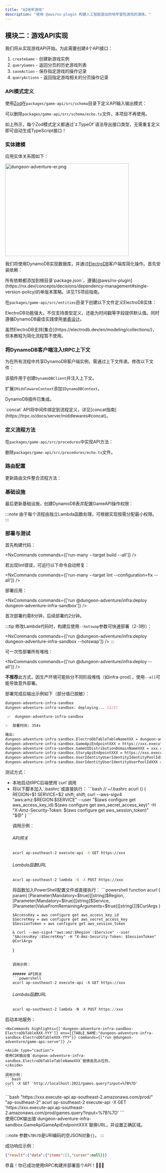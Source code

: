 ```yaml
---
title: "AI地牢游戏"
description: "使用 @aws/nx-plugin 构建人工智能驱动的地牢冒险游戏的演练。"
---
```






## 模块二：游戏API实现

我们将从实现游戏API开始。为此需要创建4个API接口：

1. `createGame` - 创建新游戏实例
2. `queryGames` - 返回分页的历史游戏列表
3. `saveAction` - 保存指定游戏的操作记录
4. `queryActions` - 返回指定游戏相关的分页操作记录

### API模式定义

使用[Zod](https://zod.dev/)在`packages/game-api/src/schema`目录下定义API输入输出模式：

<Tabs>
  <TabItem label="action.ts">
<E2ECode lang="typescript" path="dungeon-adventure/2/schema/action.ts.template" />
  </TabItem>
  <TabItem label="common.ts">
<E2ECode lang="typescript" path="dungeon-adventure/2/schema/common.ts.template" />
  </TabItem>
  <TabItem label="game.ts">
<E2ECode lang="typescript" path="dungeon-adventure/2/schema/game.ts.template" />
  </TabItem>
  <TabItem label="index.ts">
<E2EDiff lang="typescript" before="dungeon-adventure/2/schema/index.ts.old.template" after="dungeon-adventure/2/schema/index.ts.template" />
  </TabItem>
</Tabs>

可以删除`packages/game-api/src/schema/echo.ts`文件，本项目不再使用。

<Aside type="tip">
如上所示，每个Zod模式定义都通过`z.TypeOf`语法导出接口类型，无需重复定义即可自动生成TypeScript接口！
</Aside>

### 实体建模

应用实体关系图如下：

<Image class="centered-image white-bg" src={dungeonAdventureErPng} alt="dungeon-adventure-er.png" width="400" height="300" />

我们将使用DynamoDB实现数据库，并通过[ElectroDB](https://electrodb.dev/en/core-concepts/introduction/)客户端库简化操作。首先安装依赖：

<InstallCommand pkg="electrodb @aws-sdk/client-dynamodb" />

<Aside>
所有依赖都添加到根目录`package.json`，遵循[@aws/nx-plugin](https://nx.dev/concepts/decisions/dependency-management#single-version-policy)的单版本策略。详见<Link path="guides/typescript-project#dependencies">TS项目指南</Link>。
</Aside>

在`packages/game-api/src/entities`目录下创建以下文件定义ElectroDB实体：

<Tabs>
  <TabItem label="action.ts">
<E2ECode lang="typescript" path="dungeon-adventure/2/entities/action.ts.template" />
  </TabItem>
  <TabItem label="game.ts">
<E2ECode lang="typescript" path="dungeon-adventure/2/entities/game.ts.template" />
  </TabItem>
</Tabs>

ElectroDB功能强大，不仅支持类型定义，还能为时间戳等字段提供默认值。同时遵循DynamoDB最佳实践使用[单表设计](https://electrodb.dev/en/core-concepts/single-table-relationships/)。

<Aside>
虽然ElectroDB支持[集合](https://electrodb.dev/en/modeling/collections/)，但本教程为简化流程暂不使用。
</Aside>

### 将DynamoDB客户端注入tRPC上下文

为在所有流程中共享DynamoDB客户端实例，需通过上下文传递。修改以下文件：

<Tabs>
  <TabItem label="middleware/dynamodb.ts">
<E2ECode lang="typescript" path="dungeon-adventure/2/middleware/dynamodb.ts.template" />

该插件用于创建`DynamoDBClient`并注入上下文。
  </TabItem>
  <TabItem label="middleware/index.ts">
<E2EDiff lang="typescript" before="dungeon-adventure/2/middleware/index.ts.old.template" after="dungeon-adventure/2/middleware/index.ts.template" />

扩展`IMiddlewareContext`添加`IDynamoDBContext`。
  </TabItem>
  <TabItem label="init.ts">
<E2EDiff lang="typescript" before="dungeon-adventure/2/init.ts.old.template" after="dungeon-adventure/2/init.ts.template" />

DynamoDB插件已集成。

<Aside>
`concat` API将中间件绑定到流程定义，详见[concat指南](https://trpc.io/docs/server/middlewares#concat)。
</Aside>
  </TabItem>
</Tabs>

### 定义流程方法

在`packages/game-api/src/procedures`中实现API方法：

<Tabs>
  <TabItem label="query-actions.ts">
<E2ECode lang="typescript" path="dungeon-adventure/2/procedures/query-actions.ts.template" />
  </TabItem>
  <TabItem label="query-games.ts">
<E2ECode lang="typescript" path="dungeon-adventure/2/procedures/query-games.ts.template" />
  </TabItem>
  <TabItem label="save-action.ts">
<E2ECode lang="typescript" path="dungeon-adventure/2/procedures/save-action.ts.template" />
  </TabItem>
  <TabItem label="save-game.ts">
<E2ECode lang="typescript" path="dungeon-adventure/2/procedures/save-game.ts.template" />
  </TabItem>
</Tabs>

删除`packages/game-api/src/procedures/echo.ts`文件。

### 路由配置

更新路由文件整合流程方法：

<E2EDiff lang="typescript" before="dungeon-adventure/2/router.ts.old.template" after="dungeon-adventure/2/router.ts.template" />

### 基础设施

最后更新基础设施，创建DynamoDB表并配置GameAPI操作权限：

<Tabs>
  <TabItem label="constructs/electrodb-table.ts">
<E2ECode lang="typescript" path="dungeon-adventure/2/constructs/electrodb-table.ts.template" />
  </TabItem>
  <TabItem label="stacks/application-stack.ts">
<E2EDiff lang="typescript" before="dungeon-adventure/1/application-stack.ts.template" after="dungeon-adventure/2/stacks/application-stack.ts.template" />

:::note
由于每个流程由独立Lambda函数处理，可根据实现按需分配最小权限。
:::
  </TabItem>
</Tabs>

### 部署与测试

首先构建代码：

<NxCommands commands={['run-many --target build --all']} />

<Aside type="tip">
若出现lint错误，可运行以下命令自动修复：

<NxCommands commands={['run-many --target lint --configuration=fix --all']} />
</Aside>

部署应用：

<NxCommands commands={['run @dungeon-adventure/infra:deploy dungeon-adventure-infra-sandbox']} />

首次部署约需8分钟，后续部署约2分钟。

:::tip
修改Lambda代码时，构建后使用`--hotswap`参数可快速部署（2-3秒）：

<NxCommands commands={['run @dungeon-adventure/infra:deploy dungeon-adventure-infra-sandbox --hotswap']} />
:::

<Drawer title="部署命令" trigger="点击查看批量部署详情">

可一次性部署所有堆栈：

<NxCommands commands={['run @dungeon-adventure/infra:deploy --all']} />

**不推荐**此方式，因生产环境可能拆分不同阶段堆栈（如infra-prod），使用`--all`可能导致意外部署。

</Drawer>

部署完成后输出示例如下（部分值已脱敏）：

```bash
dungeon-adventure-infra-sandbox
dungeon-adventure-infra-sandbox: deploying... [2/2]

 ✅  dungeon-adventure-infra-sandbox

✨  部署时间: 354s

输出:
dungeon-adventure-infra-sandbox.ElectroDbTableTableNameXXX = dungeon-adventure-infra-sandbox-ElectroDbTableXXX-YYY
dungeon-adventure-infra-sandbox.GameApiEndpointXXX = https://xxx.execute-api.region.amazonaws.com/prod/
dungeon-adventure-infra-sandbox.GameUIDistributionDomainNameXXX = xxx.cloudfront.net
dungeon-adventure-infra-sandbox.StoryApiEndpointXXX = https://xxx.execute-api.region.amazonaws.com/prod/
dungeon-adventure-infra-sandbox.UserIdentityUserIdentityIdentityPoolIdXXX = region:xxx
dungeon-adventure-infra-sandbox.UserIdentityUserIdentityUserPoolIdXXX = region_xxx
```

测试方式：
<ul>
<li>本地启动tRPC后端使用`curl`调用</li>
<li>
<Drawer title="Sigv4签名curl" trigger="调用已部署API">

<Tabs>
  <TabItem label="Bash/Linux/macOS">
将以下脚本加入`.bashrc`或直接执行：
```bash
// ~/.bashrc
acurl () {
    REGION=$1
    SERVICE=$2
    shift; shift;
    curl --aws-sigv4 "aws:amz:$REGION:$SERVICE" --user "$(aws configure get aws_access_key_id):$(aws configure get aws_secret_access_key)" -H "X-Amz-Security-Token: $(aws configure get aws_session_token)" "$@"
}
```

调用示例：

###### API网关
```bash
acurl ap-southeast-2 execute-api -X GET https://xxx
```

###### Lambda函数URL
```bash
acurl ap-southeast-2 lambda -N -X POST https://xxx
```
  </TabItem>
  <TabItem label="Windows PowerShell">
将函数加入PowerShell配置文件或直接执行：
```powershell
function acurl {
    param(
        [Parameter(Mandatory=$true)][string]$Region,
        [Parameter(Mandatory=$true)][string]$Service,
        [Parameter(ValueFromRemainingArguments=$true)][string[]]$CurlArgs
    )

    $AccessKey = aws configure get aws_access_key_id
    $SecretKey = aws configure get aws_secret_access_key
    $SessionToken = aws configure get aws_session_token

    & curl --aws-sigv4 "aws:amz:$Region`:$Service" --user "$AccessKey`:$SecretKey" -H "X-Amz-Security-Token: $SessionToken" @CurlArgs
}
```

调用示例：

###### API网关
```powershell
acurl ap-southeast-2 execute-api -X GET https://xxx
```

###### Lambda函数URL
```powershell
acurl ap-southeast-2 lambda -N -X POST https://xxx
```
  </TabItem>
</Tabs>

</Drawer>
</li>
</ul>

<Tabs>
  <TabItem label="本地测试">
    启动本地服务：

    <NxCommands highlights={['dungeon-adventure-infra-sandbox-ElectroDbTableXXX-YYY']} env={{TABLE_NAME:"dungeon-adventure-infra-sandbox-ElectroDbTableXXX-YYY"}} commands={["run @dungeon-adventure/game-api:serve"]} />

    <Aside type="caution">
    使用CDK输出值`dungeon-adventure-infra-sandbox.ElectroDbTableTableNameXXX`替换高亮占位符。
    </Aside>

    调用示例：
    ```bash
    curl -X GET 'http://localhost:2022/games.query?input=%7B%7D'
    ```
  </TabItem>
  <TabItem label="云端测试">
```bash "https://xxx.execute-api.ap-southeast-2.amazonaws.com/prod/" "ap-southeast-2"
acurl ap-southeast-2 execute-api -X GET 'https://xxx.execute-api.ap-southeast-2.amazonaws.com/prod/games.query?input=%7B%7D'
```
    <Aside type="caution">
    使用CDK输出值`dungeon-adventure-infra-sandbox.GameApiGameApiEndpointXXX`替换URL，并设置正确区域。
    </Aside>
  </TabItem>
</Tabs>

:::note
参数`%7B%7D`是URI编码的空JSON对象`{}`。
:::

成功响应示例：
```json
{"result":{"data":{"items":[],"cursor":null}}}
```

恭喜！你已成功使用tRPC构建并部署首个API！🎉🎉🎉